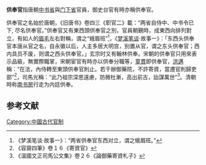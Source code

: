 '''供奉官'''指唐朝[[中书省|中书省]]與[[门下省|门下省]]官員，御史台官有時亦稱供奉官。

供奉官之名始於唐朝，《旧唐书》卷四三《职官二》載：“两省自侍中、中书令已下, 尽名供奉官。”供奉官又有東西頭供奉官之別，官員朝覲時，成東西向排列對立，有如人的[[眉毛|眉毛]]左右對稱，谓之“蛾眉班”<ref>《梦溪笔谈·故事一》：“两省供奉官东西对立，谓之蛾眉班。”</ref>，《[[梦溪笔谈|梦溪笔谈]]·故事一》：「东西头供奉官本唐从官之名，自永徽以后，人主多居大明宫，别置从官，谓之东头供奉官；西内具员不废，则谓之西头供奉官。」玄宗时又有翰林供奉。宋朝的供奉官只用來表示品級，無實際職掌，宋朝宦官有時亦以供奉分職等，[[童貫|童貫]]即供奉官，[[洪邁|洪邁]]稱：“在法，內侍轉至東頭供奉官則止。若干辦御藥院，不許寄資，當遷官則歸吏部”<ref>《容齋四筆》卷１６《寄資官》</ref>，司馬光稱：“此乃祖宗深思遠慮，防微杜漸，高出前古，詒謀萬世”<ref>《溫國文正司馬公文集》卷２６《論御藥寄資札子》</ref>。清朝時称[[南书房|南书房]]行走为内廷供奉。

==参考文献==
{{Reflist|2}}

[[Category:中國古代官制|Category:中國古代官制]]